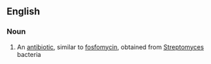 ==English==

===Noun===
{{wikipedia}}
{{en-noun|-}}

# {{lb|en|pharmacology}} An [[antibiotic]], similar to [[fosfomycin]], obtained from [[Streptomyces]] bacteria